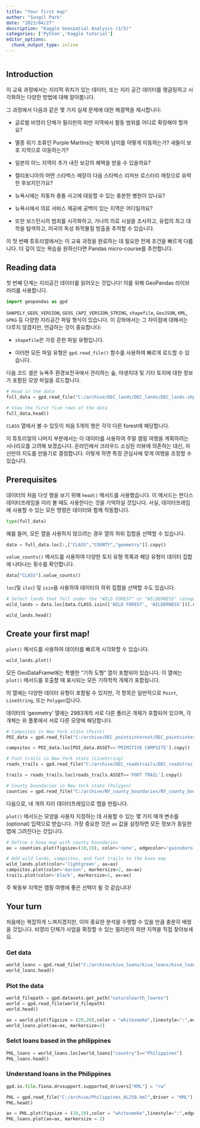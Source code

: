 ```yaml
---
title: "Your first map"
author: "Sungil Park"
date: "2023/04/27"
description: "Kaggle Geospatial Analysis (1/5)"
categories: ['Python','Kaggle tutorial']
editor_options: 
  chunk_output_type: inline
---
```


```r

```

## Introduction

이 교육 과정에서는 지리적 위치가 있는 데이터, 또는 지리 공간 데이터를 랭글링하고 시각화하는 다양한 방법에 대해 알아봅니다.

그 과정에서 다음과 같은 몇 가지 실제 문제에 대한 해결책을 제시합니다:

-   글로벌 비영리 단체가 필리핀의 외딴 지역에서 활동 범위를 어디로 확장해야 할까요?

-   멸종 위기 조류인 Purple Martins는 북미와 남미를 어떻게 이동하는가? 새들이 보호 지역으로 이동하는가?

-   일본의 어느 지역이 추가 내진 보강의 혜택을 받을 수 있을까요?

-   캘리포니아의 어떤 스타벅스 매장이 다음 스타벅스 리저브 로스터리 매장으로 유력한 후보지인가요?

-   뉴욕시에는 자동차 충돌 사고에 대응할 수 있는 충분한 병원이 있나요?

-   뉴욕시에서 의료 서비스 제공에 공백이 있는 지역은 어디일까요?

-   또한 보스턴시의 범죄를 시각화하고, 가나의 의료 시설을 조사하고, 유럽의 최고 대학을 탐색하고, 미국의 독성 화학물질 방출을 추적할 수 있습니다.

이 첫 번째 튜토리얼에서는 이 교육 과정을 완료하는 데 필요한 전제 조건을 빠르게 다룹니다. 더 깊이 있는 복습을 원하신다면 Pandas micro-course를 추천합니다.

## Reading data

첫 번째 단계는 지리공간 데이터를 읽어오는 것입니다! 이를 위해 GeoPandas 라이브러리를 사용합니다.

```python
import geopandas as gpd
```

`SHAPELY_GEOS_VERSION`, `GEOS_CAPI_VERSION_STRING`, `shapefile`, `GeoJSON`, `KML`, `GPKG` 등 다양한 지리공간 파일 형식이 있습니다. 이 강좌에서는 그 차이점에 대해서는 다루지 않겠지만, 언급하는 것이 중요합니다:

-   `shapefile`은 가장 흔한 파일 유형입니다.

-   이러한 모든 파일 유형은 `gpd.read_file()` 함수를 사용하여 빠르게 로드할 수 있습니다.

다음 코드 셀은 뉴욕주 환경보전국에서 관리하는 숲, 야생지대 및 기타 토지에 대한 정보가 포함된 모양 파일을 로드합니다.

```python
# Read in the data
full_data = gpd.read_file("C:/archive/DEC_lands/DEC_lands/DEC_lands.shp")

# View the first five rows of the data
full_data.head()
```

`CLASS` 열에서 볼 수 있듯이 처음 5개의 행은 각각 다른 forest에 해당합니다.

이 튜토리얼의 나머지 부분에서는 이 데이터를 사용하여 주말 캠핑 여행을 계획하려는 시나리오를 고려해 보겠습니다. 온라인에서 크라우드 소싱된 리뷰에 의존하는 대신, 자신만의 지도를 만들기로 결정합니다. 이렇게 하면 특정 관심사에 맞게 여행을 조정할 수 있습니다.

## Prerequisites

데이터의 처음 다섯 행을 보기 위해 `head()` 메서드를 사용했습니다. 이 메서드는 판다스 데이터프레임을 미리 볼 때도 사용한다는 것을 기억하실 것입니다. 사실, 데이터프레임에 사용할 수 있는 모든 명령은 데이터와 함께 작동합니다.

```python
type(full_data)
```

예를 들어, 모든 열을 사용하지 않으려는 경우 열의 하위 집합을 선택할 수 있습니다.

```python
data = full_data.loc[:,["CLASS","COUNTY","geometry"]].copy()
```

`value_counts()` 메서드를 사용하여 다양한 토지 유형 목록과 해당 유형이 데이터 집합에 나타나는 횟수를 확인합니다.

```python
data["CLASS"].value_counts()
```

`loc`(및 `iloc`) 및 `isin`을 사용하여 데이터의 하위 집합을 선택할 수도 있습니다.

```python
# Select lands that fall under the "WILD FOREST" or "WILDERNESS" category
wild_lands = data.loc[data.CLASS.isin(['WILD FOREST', 'WILDERNESS'])].copy()

wild_lands.head()
```

## Create your first map!

`plot()` 메서드를 사용하여 데이터를 빠르게 시각화할 수 있습니다.

```python
wild_lands.plot()
```

모든 GeoDataFrame에는 특별한 "기하 도형" 열이 포함되어 있습니다. 이 열에는 `plot()` 메서드를 호출할 때 표시되는 모든 기하학적 개체가 포함됩니다.

이 열에는 다양한 데이터 유형이 포함될 수 있지만, 각 항목은 일반적으로 `Point`, `LineString`, 또는 `Polygon`입니다.

데이터의 'geometry' 열에는 2983개의 서로 다른 폴리곤 개체가 포함되어 있으며, 각 개체는 위 플롯에서 서로 다른 모양에 해당합니다.

```python
# Campsites in New York state (Point)
POI_data = gpd.read_file("C:/archive/DEC_pointsinterest/DEC_pointsinterest/Decptsofinterest.shp")

campsites = POI_data.loc[POI_data.ASSET=='PRIMITIVE CAMPSITE'].copy()

# Foot trails in New York state (LineString)
roads_trails = gpd.read_file("C:/archive/DEC_roadstrails/DEC_roadstrails/Decroadstrails.shp")

trails = roads_trails.loc[roads_trails.ASSET=='FOOT TRAIL'].copy()

# County boundaries in New York state (Polygon)
counties = gpd.read_file("C:/archive/NY_county_boundaries/NY_county_boundaries/NY_county_boundaries.shp")
```

다음으로, 네 개의 지리 데이터프레임으로 맵을 만듭니다.

`plot()` 메서드는 모양을 사용자 지정하는 데 사용할 수 있는 몇 가지 매개 변수를 (optional) 입력으로 받습니다. 가장 중요한 것은 `ax` 값을 설정하면 모든 정보가 동일한 맵에 그려진다는 것입니다.

```python
# Define a base map with county boundaries
ax = counties.plot(figsize=(10,10), color='none', edgecolor='gainsboro', zorder=3)

# Add wild lands, campsites, and foot trails to the base map
wild_lands.plot(color='lightgreen', ax=ax)
campsites.plot(color='maroon', markersize=2, ax=ax)
trails.plot(color='black', markersize=1, ax=ax)
```

주 북동부 지역은 캠핑 여행에 좋은 선택이 될 것 같습니다!

## Your turn

처음에는 복잡하게 느껴지겠지만, 이미 중요한 분석을 수행할 수 있을 만큼 충분히 배웠을 것입니다. 비영리 단체가 사업을 확장할 수 있는 필리핀의 외딴 지역을 직접 찾아보세요.

### Get data

```python
world_loans = gpd.read_file("C:/archive/kiva_loans/kiva_loans/kiva_loans.shp")
world_loans.head()
```

### Plot the data

```python
world_filepath = gpd.datasets.get_path("naturalearth_lowres")
world = gpd.read_file(world_filepath)
world.head()
```

```python
ax = world.plot(figsize = (20,20),color = "whitesmoke",linestyle=":",edgecolor = "black")
world_loans.plot(ax=ax, markersize=2)
```

### Selct loans based in the philippines

```python
PHL_loans = world_loans.loc[world_loans["country"]=="Philippines"]
PHL_loans.head()
```

### Understand loans in the Philippines

```python
gpd.io.file.fiona.drvsupport.supported_drivers["KML"] = "rw"

PHL = gpd.read_file("C:/archive/Philippines_AL258.kml",driver = "KML")
PHL.head()
```

```python
ax = PHL.plot(figsize = (20,20),color = "whitesmoke",linestyle=":",edgecolor = "lightgray")
PHL_loans.plot(ax=ax, markersize = 2)
```
